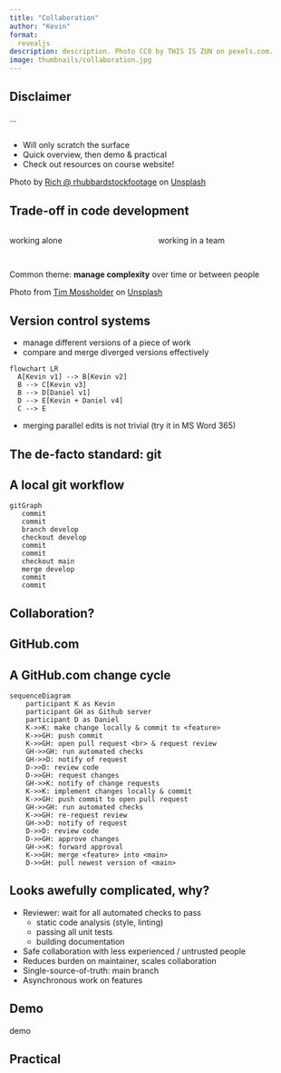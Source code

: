 ```yaml
---
title: "Collaboration"
author: "Kevin"
format: 
  revealjs
description: description. Photo CC0 by THIS IS ZUN on pexels.com.
image: thumbnails/collaboration.jpg
---
```



## Disclaimer

...


## {background-image=resources/scratch.jpg}

::: {.absolute bottom=100 left=0 right=650}
* Will only scratch the surface
* Quick overview, then demo & practical
* Check out resources on course website!
:::

::: {.footer}
Photo by <a href="https://unsplash.com/@rhubbardstockfootage?utm_source=unsplash&utm_medium=referral&utm_content=creditCopyText">Rich @ rhubbardstockfootage</a> on <a href="https://unsplash.com/photos/dEATKItQazc?utm_source=unsplash&utm_medium=referral&utm_content=creditCopyText">Unsplash</a>
:::


## Trade-off in code development

:::: {.columns}

::: {.column width="50%"}
working alone
:::

::: {.column width="50%"}
working in a team
:::

::::


## {background-image=resources/complexity.jpg}

::: {.absolute top=200 left=625}
Common theme: **manage complexity** over time or between people
:::

::: {.footer}
Photo from <a href="https://unsplash.com/@timmossholder?utm_source=unsplash&utm_medium=referral&utm_content=creditCopyText">Tim Mossholder</a> on <a href="https://unsplash.com/de/fotos/FwzhysPCQZc?utm_source=unsplash&utm_medium=referral&utm_content=creditCopyText">Unsplash</a>
:::


## Version control systems

* manage different versions of a piece of work
* compare and merge diverged versions effectively

```mermaid
flowchart LR
  A[Kevin v1] --> B[Kevin v2]
  B --> C[Kevin v3]
  B --> D[Daniel v1]
  D --> E[Kevin + Daniel v4]
  C --> E
```

* merging parallel edits is not trivial (try it in MS Word 365)


## The de-facto standard: git


## A local git workflow

```mermaid
gitGraph
   commit
   commit
   branch develop
   checkout develop
   commit
   commit
   checkout main
   merge develop
   commit
   commit
```


## Collaboration?


## GitHub.com


## A GitHub.com change cycle {.scrollable}

```mermaid
sequenceDiagram
    participant K as Kevin
    participant GH as Github server
    participant D as Daniel
    K->>K: make change locally & commit to <feature>
    K->>GH: push commit
    K->>GH: open pull request <br> & request review
    GH->>GH: run automated checks
    GH->>D: notify of request
    D->>D: review code
    D->>GH: request changes
    GH->>K: notify of change requests
    K->>K: implement changes locally & commit
    K->>GH: push commit to open pull request
    GH->>GH: run automated checks
    K->>GH: re-request review
    GH->>D: notify of request
    D->>D: review code
    D->>GH: approve changes
    GH->>K: forward approval
    K->>GH: merge <feature> into <main>
    D->>GH: pull newest version of <main>
```

## Looks awefully complicated, why?

* Reviewer: wait for all automated checks to pass
  * static code analysis (style, linting)
  * passing all unit tests
  * building documentation
* Safe collaboration with less experienced / untrusted people
* Reduces burden on maintainer, scales collaboration
* Single-source-of-truth: main branch
* Asynchronous work on features


## Demo

demo 

## Practical

